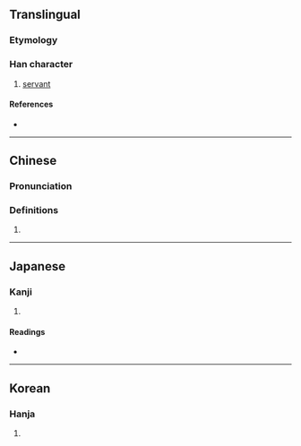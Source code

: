 {{character info/new}}
==Translingual==

===Etymology===
{{Han etym}}

===Han character===
{{Han char|rn=9|rad=人|as=10|sn=12|four=28237|canj=OTXC|ids=⿰亻兼}}

# [[servant]]

====References====
* {{Han ref|kx=0113.160|dkj=00962|dj=0241.060|hdz=10205.090|uh=5094|ud=20628|bh=D853|bd=55379}}

----

==Chinese==
{{zh-forms}}

===Pronunciation===
{{zh-pron
|m=qiàn
|c=him3
|mc=y
|oc=y
|ma=
|cat=n
}}

===Definitions===
{{zh-hanzi}}

# {{rfdef|lang=zh}}

----

==Japanese==

===Kanji===
{{ja-kanji|grade=|rs=人10}}

# {{defn|lang=ja|sort=人10}}

====Readings====
* {{ja-readings|on=[[けん]] (ken)|kun=[[したがう]] (shitagau), [[はべる]] (haberu), [[つかえる]] (tsukaeru)}}

----

==Korean==

===Hanja===
{{ko-hanja|hangeul=겸|rv=gyeom|mr=kyŏm}}

# {{defn|lang=ko|sort=人10}}